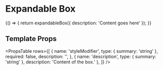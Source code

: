 
<Meta title="Atoms/Expandable-Box" />

# Expandable Box


<Preview>
  <Story name="Default">
    {() => {
      return expandableBox({
        description: 'Content goes here'
      });
    }}
  </Story>
</Preview>

## Template Props

<PropsTable
  rows={[
    {
      name: 'styleModifier',
      type: { summary: 'string' },
      required: false,
      description: '',
    },
    {
      name: 'description',
      type: { summary: 'string' },
      description: 'Content of the box.'
    },
  ]}
/>
